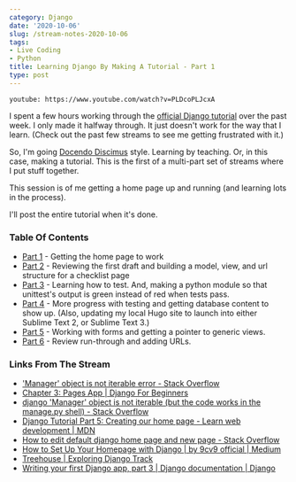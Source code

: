 ```yaml
---
category: Django
date: '2020-10-06'
slug: /stream-notes-2020-10-06
tags:
- Live Coding
- Python
title: Learning Django By Making A Tutorial - Part 1
type: post
---
```



`youtube: https://www.youtube.com/watch?v=PLDcoPLJcxA`

I spent a few hours working through the [official Django tutorial](https://docs.djangoproject.com/en/3.1/intro/tutorial01/) over the past week. I only made it halfway through. It just doesn't work for the way that I learn. (Check out the past few streams to see me getting frustrated with it.)

So, I'm going [Docendo Discimus](https://en.wikipedia.org/wiki/Docendo_discimus) style. Learning by teaching. Or, in this case, making a tutorial. This is the first of a multi-part set of streams where I put stuff together. 

This session is of me getting a home page up and running (and learning lots in the process).

I'll post the entire tutorial when it's done. 

### Table Of Contents

- [Part 1](/stream-notes-2020-10-06/) - Getting the home page to work
- [Part 2](/stream-notes-2020-10-08/) - Reviewing the first draft and building a model, view, and url structure for a checklist page
- [Part 3](/stream-notes-2020-10-09/) - Learning how to test. And, making a python module so that unittest's output is green instead of red when tests pass. 
- [Part 4](/stream-notes-2020-10-10/) - More progress with testing and getting database content to show up. (Also, updating my local Hugo site to launch into either Sublime Text 2, or Sublime Text 3.)
- [Part 5](/stream-notes-2020-10-10-2/) - Working with forms and getting a pointer to generic views.
- [Part 6](/stream-notes-2020-10-11/) - Review run-through and adding URLs. 





### Links From The Stream

- ['Manager' object is not iterable error - Stack Overflow](https://stackoverflow.com/questions/29617001/manager-object-is-not-iterable-error/29617049)
- [Chapter 3: Pages App | Django For Beginners](https://djangoforbeginners.com/pages-app/)
- [django 'Manager' object is not iterable (but the code works in the manage.py shell) - Stack Overflow](https://stackoverflow.com/questions/14795516/django-manager-object-is-not-iterable-but-the-code-works-in-the-manage-py-she/14795562)
- [Django Tutorial Part 5: Creating our home page - Learn web development | MDN](https://developer.mozilla.org/en-US/docs/Learn/Server-side/Django/Home_page)
- [How to edit default django home page and new page - Stack Overflow](https://stackoverflow.com/questions/59083058/how-to-edit-default-django-home-page-and-new-page)
- [How to Set Up Your Homepage with Django | by 9cv9 official | Medium](https://medium.com/@9cv9official/how-to-set-up-your-homepage-with-django-ae21f439c8a3)
- [Treehouse | Exploring Django Track](https://teamtreehouse.com/tracks/exploring-django)
- [Writing your first Django app, part 3 | Django documentation | Django](https://docs.djangoproject.com/en/3.1/intro/tutorial03/)